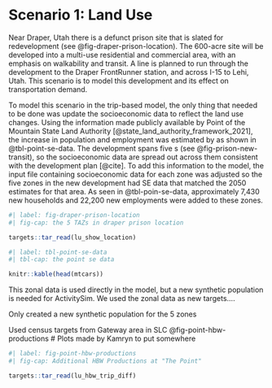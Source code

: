# Scenario 1: Land Use

Near Draper, Utah there is a defunct prison site that is slated for redevelopment (see @fig-draper-prison-location).
The 600-acre site will be developed into a multi-use residential and commercial area, with an emphasis on walkability and transit.
A \acr{BRT} line is planned to run through the development to the Draper FrontRunner station, and across I-15 to Lehi, Utah.
This scenario is to model this development and its effect on transportation demand.

To model this scenario in the trip-based model, the only thing that needed to be done was update the socioeconomic data to reflect the land use changes.
Using the information made publicly available by Point of the Mountain State Land Authority [@state_land_authority_framework_2021], the increase in population and employment was estimated by \acr{WFRC} as shown in @tbl-point-se-data.
The development spans five \acr{TAZ}s (see @fig-prison-new-transit), so the socioeconomic data are spread out across them consistent with the development plan [@cite].
To add this information to the model, the input file containing socioeconomic data for each zone was adjusted so the five zones in the new development had SE data that matched the 2050 estimates for that area.
As seen in @tbl-poin-se-data, approximately 7,430 new households and 22,200 new employments were added to these zones. 

```r
#| label: fig-draper-prison-location
#| fig-cap: the 5 TAZs in draper prison location

targets::tar_read(lu_show_location)
```

```r
#| label: tbl-point-se-data
#| tbl-cap: the point se data

knitr::kable(head(mtcars))
```

This zonal data is used directly in the \acr{WFRC} model, but a new synthetic population is needed for ActivitySim.
We used the zonal data as new targets....

Only created a new synthetic population for the 5 zones

Used census targets from Gateway area in SLC
@fig-point-hbw-productions
# Plots made by Kamryn to put somewhere

```r
#| label: fig-point-hbw-productions
#| fig-cap: Additional HBW Productions at "The Point"

targets::tar_read(lu_hbw_trip_diff)
```
